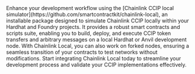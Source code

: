 
<Aside type="note" title="Optimize your development with the CCIP local simulator">
  Enhance your development workflow using the [Chainlink CCIP local
  simulator](https://github.com/smartcontractkit/chainlink-local), an installable package designed to simulate Chainlink
  CCIP locally within your Hardhat and Foundry projects. It provides a robust smart contracts and scripts suite,
  enabling you to build, deploy, and execute CCIP token transfers and arbitrary messages on a local Hardhat or Anvil
  development node. With Chainlink Local, you can also work on forked nodes, ensuring a seamless transition of your
  contracts to test networks without modifications. Start integrating Chainlink Local today to streamline your
  development process and validate your CCIP implementations effectively.
</Aside>
